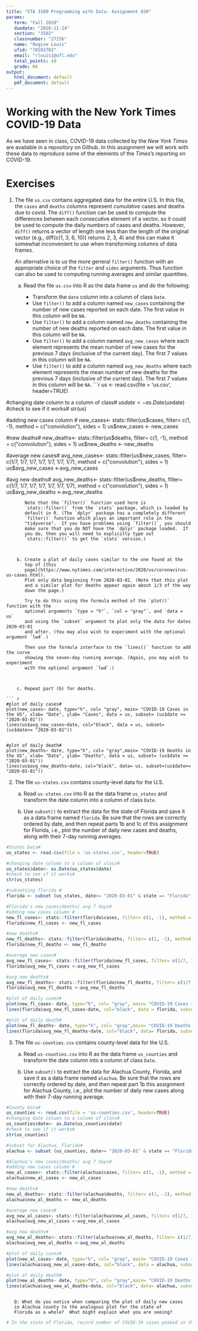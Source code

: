 ---
title: "STA 3100 Programming with Data: Assignment 030"
params:
   term: "Fall 2020"
   duedate: "2020-11-24"
   section: "3502"
   classnumber: "27256"
   name: "Regine Louis"
   ufid: "70592702"
   email: "rlouis1@ufl.edu"
   total_points: 40
   grade: NA
output: 
   html_document: default
   pdf_document: default
---

# Working with the New York Times COVID-19 Data

As we have seen in class, COVID-19 data collected by the *New York
Times* are available in a repository on Github.  In this assignment we
will work with these data to reproduce some of the elements of the
*Times*'s reporting on COVID-19.  

# Exercises

1. The file `us.csv` contains aggregated data for the entire U.S.  In
   this file, the `cases` and `deaths` columns represent *cumulative*
   cases and deaths due to covid. The `diff()` function can be used to
   compute the differences between each consecutive element of a
   vector, so it could be used to compute the daily numbers of cases
   and deaths.  However, `diff()` returns a vector of length one less
   than the length of the original vector (e.g., diff(c(1, 3, 6, 10))
   returns 2, 3, 4) and this can make it somewhat
   inconvenient to use when transforming columns of data frames.
   
   An alternative is to us the more general `filter()` function with
   an appropriate choice of the `filter` and `sides` arguments.  Thus function
   can also be used to computing running averages and similar quantities.
   
    a. Read the file `us.csv` into R as the data frame `us` and do the
       following:
	  
        * Transform the `date` column into a column of class `Date`.
        * Use `filter()` to add a column named `new_cases` containing the
          number of new cases reported on each date. The first
          value in this column will be `NA`.
        * Use `filter()` to add a column named `new_deaths` containing the
          number of new deaths reported on each date. The first
          value in this column will be `NA`.
        * Use `filter()` to add a column named `avg_new_cases` where
     	    each element represents the mean number of new cases for the
     	    previous 7 days (inclusive of the current day).  The first 7
     	    values in this column will be `NA`.
        * Use `filter()` to add a column named `avg_new_deaths` where
     	    each element represents the mean number of new deaths for the
     	    previous 7 days (inclusive of the current day).  The first 7
     	    values in this column will be `NA`.
```{r}

us <- read.csv(file = 'us.csv', header=TRUE)

#changing date column to a column of class#
us$date<- as.Date(us$date)
#check to see if it works# 
str(us)

#adding new cases column #
new_cases<- stats::filter(us$cases, filter= c(1, -1), method = c("convolution"), sides = 1) 
us$new_cases <- new_cases

#new deaths#
new_deaths<- stats::filter(us$deaths, filter= c(1, -1), method = c("convolution"), sides = 1) 
us$new_deaths <- new_deaths

#average new cases#
avg_new_cases<- stats::filter(us$new_cases, filter= c(1/7, 1/7, 1/7, 1/7, 1/7, 1/7, 1/7), method = c("convolution"), sides = 1) 
us$avg_new_cases <-avg_new_cases

#avg new deaths#
avg_new_deaths<- stats::filter(us$new_deaths, filter= c(1/7, 1/7, 1/7, 1/7, 1/7, 1/7, 1/7), method = c("convolution"), sides = 1) 
us$avg_new_deaths <-avg_new_deaths



```
       Note that the `filter()` function used here is
       `stats::filter()` from the `stats` package, which is loaded by
       default in R. (The `dplyr` package has a completely different
       `filter()` function which plays an important role in the
       "tidyverse".  If you have problems using `filter()`, you should
       make sure that you do NOT have the `dplyr` package loaded.  If
       you do, then you will need to explicitly type out
       `stats::filter()` to get the `stats` version.)
     	  
        
     	  
    b. Create a plot of daily cases similar to the one found at the
  	   top of [this
  	   page](https://www.nytimes.com/interactive/2020/us/coronavirus-us-cases.html).
  	   Plot only data beginning from 2020-03-01. (Note that this plot
  	   and a similar plot for deaths appear again about 1/3 of the way
  	   down the page.)

       Try to do this using the formula method of the `plot()` function with the
       optional arguments `type = "h"`, `col = "gray"`, and `data = us`
       and using the `subset` argument to plot only the data for dates 2020-03-01
       and after. (You may also wish to experiment with the optional argument `lwd`.)
       
       Then use the formula interface to the `lines()` function to add the curve
       showing the seven-day running average. (Again, you may wish to experiment
       with the optional argument `lwd`.)

        

    c. Repeat part (b) for deaths.

``` {r}

#plot of daily cases#
plot(new_cases~ date, type="h", col= "gray", main= "COVID-19 Cases in the US", xlab= "Date", ylab= "Cases", data = us, subset= (us$date >= "2020-03-01"))
lines(us$avg_new_cases~date, col="black", data = us, subset= (us$date>= "2020-03-01"))


#plot of daily death#
plot(new_deaths~ date, type="h", col= "gray",main= "COVID-19 Deaths in the US", xlab= "Date", ylab= "Deaths", data = us, subset= (us$date >= "2020-03-01"))
lines(us$avg_new_deaths~date, col="black", data= us, subset=(us$date>= "2020-03-01"))

```

2. The file `us-states.csv` contains county-level data for the U.S.

    a. Read `us-states.csv` into R as the data frame `us_states`
       and transform the date column into a column of class `Date`.
	   
        

    b. Use `subset()` to extract the data for the state of Florida
       and save it as a data frame named `florida`. Be sure that the
	   rows are correctly ordered by date, and then repeat parts 1b
	   and 1c of this assignment for Florida, i.e., plot the number of
	   daily new cases and deaths, along with their 7-day running averages.

        
```  {r}

#States Data#
us_states <- read.csv(file = 'us-states.csv', header=TRUE)

#changing date column to a column of class#
us_states$date<- as.Date(us_states$date)
#check to see if it works# 
str(us_states)

#subsetting florida #
florida <- subset (us_states, date>= "2020-03-01" & state == "Florida", select= c("date", "state", "fips", "cases", "deaths"))

#Florida's new cases/deaths/ avg 7 days#
#adding new cases column #
new_fl_cases<- stats::filter(florida$cases, filter= c(1, -1), method = c("convolution"), sides = 1) 
florida$new_fl_cases <- new_fl_cases

#new deaths#
new_fl_deaths<- stats::filter(florida$deaths, filter= c(1, -1), method = c("convolution"), sides = 1) 
florida$new_fl_deaths <- new_fl_deaths

#average new cases#
avg_new_fl_cases<- stats::filter(florida$new_fl_cases, filter= c(1/7, 1/7, 1/7, 1/7, 1/7, 1/7, 1/7), method = c("convolution"), sides = 1) 
florida$avg_new_fl_cases <-avg_new_fl_cases

#avg new deaths#
avg_new_fl_deaths<- stats::filter(florida$new_fl_deaths, filter= c(1/7, 1/7, 1/7, 1/7, 1/7, 1/7, 1/7), method = c("convolution"), sides = 1) 
florida$avg_new_fl_deaths <-avg_new_fl_deaths

#plot of daily cases#
plot(new_fl_cases~ date, type="h", col= "gray", main= "COVID-19 Cases in Florida", xlab= "Date", ylab= "Cases", data = florida, subset= (florida$date >= "2020-03-01"))
lines(florida$avg_new_fl_cases~date, col="black", data = florida, subset= (florida$date>= "2020-03-01"))

#plot of daily death#
plot(new_fl_deaths~ date, type="h", col= "gray",main= "COVID-19 Deaths in Florida", xlab= "Date", ylab= "Deaths", data = florida, subset= (florida$date >= "2020-03-01"))
lines(florida$avg_new_fl_deaths~date, col="black", data= florida, subset=(florida$date>= "2020-03-01"))


```
        

        

3. The file `us-counties.csv` contains county-level data for the U.S.

    a. Read `us-counties.csv` into R as the data frame `us_counties`
       and transform the date column into a column of class `Date`.
	   
        

    b. Use `subset()` to extract the data for Alachua County, Florida,
       and save it as a data frame named `alachua`. Be sure that the
	   rows are correctly ordered by date, and then repeat part 1b
	   this assignment for Alachua County, i.e., plot the number of daily new
	   cases along with their 7-day running average. 

```{r}
#County Data#
us_counties <- read.csv(file = 'us-counties.csv', header=TRUE)
#changing date column to a column of class#
us_counties$date<- as.Date(us_counties$date)
#check to see if it works# 
str(us_counties)

#subset for Alachua, Florida#
alachua <- subset (us_counties, date>= "2020-03-01" & state == "Florida" & county == "Alachua", select= c("date", "state","county", "fips", "cases", "deaths"))

#Alachua's new cases/deaths/ avg 7 days#
#adding new cases column #
new_al_cases<- stats::filter(alachua$cases, filter= c(1, -1), method = c("convolution"), sides = 1) 
alachua$new_al_cases <- new_al_cases

#new deaths#
new_al_deaths<- stats::filter(alachua$deaths, filter= c(1, -1), method = c("convolution"), sides = 1) 
alachua$new_al_deaths <- new_al_deaths

#average new cases#
avg_new_al_cases<- stats::filter(alachua$new_al_cases, filter= c(1/7, 1/7, 1/7, 1/7, 1/7, 1/7, 1/7), method = c("convolution"), sides = 1) 
alachua$avg_new_al_cases <-avg_new_al_cases

#avg new deaths#
avg_new_al_deaths<- stats::filter(alachua$new_al_deaths, filter= c(1/7, 1/7, 1/7, 1/7, 1/7, 1/7, 1/7), method = c("convolution"), sides = 1) 
alachua$avg_new_al_deaths <-avg_new_al_deaths

#plot of daily cases#
plot(new_al_cases~ date, type="h", col= "gray", main= "COVID-19 Cases in Alachua County, Florida", xlab= "Date", ylab= "Cases", data = alachua, subset= (alachua$date >= "2020-03-01"))
lines(alachua$avg_new_al_cases~date, col="black", data = alachua, subset= (alachua$date>= "2020-03-01"))

#plot of daily death#
plot(new_al_deaths~ date, type="h", col= "gray",main= "COVID-19 Deaths in Alachua County, Florida", xlab= "Date", ylab= "Deaths", data = alachua, subset= (alachua$date >= "2020-03-01"))
lines(alachua$avg_new_al_deaths~date, col="black", data= alachua, subset=(florida$date>= "2020-03-01"))



```
	   Q: What do you notice when comparing the plot of daily new cases
       in Alachua county to the analogous plot for the state of
	   Florida as a whole?  What might explain what you are seeing?
```{r}
# In the state of Florida, record number of COVID-19 cases peaked in the months of July/August. In Alachua county, cases were realitvely stable during July and August, however, in the months of September/Octover cases reached an all time high. The differences observed between Florida COVID-19 cases and Alachua county covid cases can be explained by the large number of college students returning to Alachua county for school. #


```

        

        
